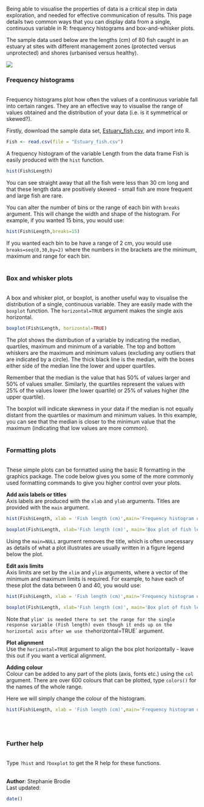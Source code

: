 Being able to visualise the properties of data is a critical step in data exploration, and needed for effective communication of results. This page details two common ways that you can display data from a single, continuous variable in R: frequency histograms and box-and-whisker plots.

The sample data used below are the lengths (cm) of 80 fish caught in an estuary at sites with different management zones (protected versus unprotected) and shores (urbanised versus healthy). 

![](Single_continuous_variable_image.jpg)

### Frequency histograms
<br>
Frequency histograms plot how often the values of a continuous variable fall into certain ranges. They are an effective way to visualise the range of values obtained and the distribution of your data (i.e. is it symmetrical or skewed?).

Firstly, download the sample data set,  [Estuary_fish.csv](http://environmentalcomputing.net/wp-content/uploads/2016/05/Estuary_fish.csv), and import into R.

```{r}
Fish <- read.csv(file = "Estuary_fish.csv")
```

A frequency histogram of the variable Length from the data frame Fish is easily produced with the `hist` function.

```{r}
hist(Fish$Length)
```

You can see straight away that all the fish were less than 30 cm long and that these length data are positively skewed - small fish are more frequent and large fish are rare.

You can alter the number of bins or the range of each bin with `breaks` argument. This will change the width and shape of the histogram. For example, if you wanted 15 bins, you would use:

```{r}
hist(Fish$Length,breaks=15)
```

If you wanted each bin to be have a range of 2 cm, you would use `breaks=seq(0,30,by=2)` where the numbers in the brackets are the minimum, maximum and range for each bin.
<br><br>

### Box and whisker plots
<br>
A box and whisker plot, or boxplot, is another useful way to visualise the distribution of a single, continuous variable. They are easily made with the `boxplot` function. The `horizontal=TRUE` argument makes the single axis horizontal.

```{r}
boxplot(Fish$Length, horizontal=TRUE)
```

The plot shows the distribution of a variable by indicating the median, quartiles, maximum and minimum of a variable. The top and bottom whiskers are the maximum and minimum values (excluding any outliers that are indicated by a circle). The thick black line is the median, with the boxes either side of the median line the lower and upper quartiles. 

Remember that the median is the value that has 50% of values larger and 50% of values smaller. Similarly, the quartiles represent the values with 25% of the values lower (the lower quartile) or 25% of values higher (the upper quartile). 

The boxplot will indicate skewness in your data if the median is not equally distant from the quartiles or maximum and minimum values. In this example, you can see that the median is closer to the minimum value that the maximum (indicating that low values are more common).
<br><br>

### Formatting plots
<br>
These simple plots can be formatted using the basic R formatting in the graphics package. The code below gives you some of the more commonly used formatting commands to give you higher control over your plots.

**Add axis labels or titles**
<br>
Axis labels are produced with the `xlab` and `ylab` arguments. Titles are provided with the `main` argument.

```{r}
hist(Fish$Length, xlab = 'Fish length (cm)',main='Frequency histogram of fish length')

boxplot(Fish$Length, xlab='Fish length (cm)', main='Box plot of fish length', horizontal = TRUE)
```

Using the `main=NULL` argument removes the title, which is often unecessary as details of what a plot illustrates are usually written in a figure legend below the plot.

**Edit axis limits**
<br>
Axis limits are set by the `xlim` and `ylim` arguments, where a vector of the minimum and maximum limits is required. For example, to have each of these plot the data between 0 and 40, you would use:

```{r, eval = FALSE}
hist(Fish$Length, xlab = 'Fish length (cm)',main='Frequency histogram of fish length', xlim=c(0,40))

boxplot(Fish$Length, xlab='Fish length (cm)', main='Box plot of fish length', ylim=c(0,40), horizontal = TRUE)
```

Note that `ylim' is needed there to set the range for the single response variable (Fish length) even though it ends up on the horizontal axis after we use the `horizontal=TRUE` argument.
<br>

**Plot alignment**
<br>
Use the `horizontal=TRUE` argument to align the box plot horizontally - leave this out if you want a vertical alignment.
<br>

**Adding colour**
<br>
Colour can be added to any part of the plots (axis, fonts etc.) using the `col` argument. There are over 600 colours that can be plotted, type `colors()` for the names of the whole range.

Here we will simply change the colour of the histogram.
```{r}
hist(Fish$Length, xlab = 'Fish length (cm)',main='Frequency histogram of fish length', col="red")
```
<br><br>

### Further help
<br>
Type `?hist` and `?boxplot` to get the R help for these functions. 
<br><br>

**Author**: Stephanie Brodie
<br>
Last updated:
```{r,echo=F}
date()
```

